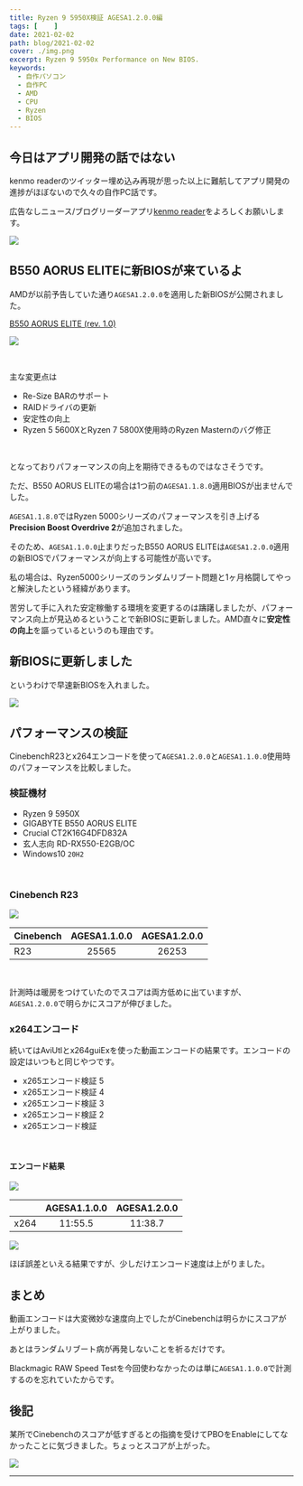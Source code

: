 ```yaml
---
title: Ryzen 9 5950X検証 AGESA1.2.0.0編
tags: [    ]
date: 2021-02-02
path: blog/2021-02-02
cover: ./img.png
excerpt: Ryzen 9 5950x Performance on New BIOS.
keywords:
  - 自作パソコン
  - 自作PC
  - AMD
  - CPU
  - Ryzen
  - BIOS
---
```


## 今日はアプリ開発の話ではない

kenmo readerのツイッター埋め込み再現が思った以上に難航してアプリ開発の進捗がほぼないので久々の自作PC話です。

広告なしニュース/ブログリーダーアプリ[kenmo reader](https://kenmo-reader.ml)をよろしくお願いします。

![](./img6.jpg)

## B550 AORUS ELITEに新BIOSが来ているよ

AMDが以前予告していた通り`AGESA1.2.0.0`を適用した新BIOSが公開されました。

[B550 AORUS ELITE (rev. 1.0)](https://www.gigabyte.com/jp/Motherboard/B550-AORUS-ELITE-rev-10/support#support-dl-bios)

![](./img1.png)

<br/>

主な変更点は

- Re-Size BARのサポート
- RAIDドライバの更新
- 安定性の向上
- Ryzen 5 5600XとRyzen 7 5800X使用時のRyzen Masternのバグ修正

<br/>

となっておりパフォーマンスの向上を期待できるものではなさそうです。

ただ、B550 AORUS ELITEの場合は1つ前の`AGESA1.1.8.0`適用BIOSが出ませんでした。

`AGESA1.1.8.0`ではRyzen 5000シリーズのパフォーマンスを引き上げる**Precision Boost Overdrive 2**が追加されました。

そのため、`AGESA1.1.0.0`止まりだったB550 AORUS ELITEは`AGESA1.2.0.0`適用の新BIOSでパフォーマンスが向上する可能性が高いです。

私の場合は、Ryzen5000シリーズの<Link to="/blog/2020-12-12">ランダムリブート問題と1ヶ月格闘してやっと解決した</Link>という経緯があります。

苦労して手に入れた安定稼働する環境を変更するのは躊躇しましたが、パフォーマンス向上が見込めるということで新BIOSに更新しました。AMD直々に**安定性の向上**を謳っているというのも理由です。

## 新BIOSに更新しました

というわけで早速新BIOSを入れました。

![](./img2.png)

## パフォーマンスの検証

CinebenchR23とx264エンコードを使って`AGESA1.2.0.0`と`AGESA1.1.0.0`使用時のパフォーマンスを比較しました。

### 検証機材

- Ryzen 9 5950X
- GIGABYTE B550 AORUS ELITE
- Crucial CT2K16G4DFD832A
- 玄人志向 RD-RX550-E2GB/OC
- Windows10 `20H2`

<br/>

### Cinebench R23

![](./img3.jpg)

| Cinebench     |AGESA1.1.0.0      |AGESA1.2.0.0         |
|-----------|:------------:|:------------:|
| R23      | 25565      | 26253	       |

<br/>

計測時は暖房をつけていたのでスコアは両方低めに出ていますが、`AGESA1.2.0.0`で明らかにスコアが伸びました。

### x264エンコード

続いてはAviUtlとx264guiExを使った動画エンコードの結果です。エンコードの設定はいつもと同じやつです。

- <Link to="/blog/2020-11-07">x265エンコード検証 5</Link>
- <Link to="/blog/2020-01-13">x265エンコード検証 4</Link>
- <Link to="/blog/2019-12-03">x265エンコード検証 3</Link>
- <Link to="/blog/2019-07-08">x265エンコード検証 2</Link>
- <Link to="/blog/2019-02-14">x265エンコード検証</Link>

<br/>

#### エンコード結果

![](./img4.jpg)

|      |AGESA1.1.0.0      |AGESA1.2.0.0         |
|-----------|:------------:|:------------:|
| x264      | 11:55.5      | 11:38.7	       |

![](./img5.png)

ほぼ誤差といえる結果ですが、少しだけエンコード速度は上がりました。

## まとめ

動画エンコードは大変微妙な速度向上でしたがCinebenchは明らかにスコアが上がりました。

あとはランダムリブート病が再発しないことを祈るだけです。

Blackmagic RAW Speed Testを今回使わなかったのは単に`AGESA1.1.0.0`で計測するのを忘れていたからです。

## 後記

某所でCinebenchのスコアが低すぎるとの指摘を受けてPBOをEnableにしてなかったことに気づきました。ちょっとスコアが上がった。

![](./img7.jpg)

---